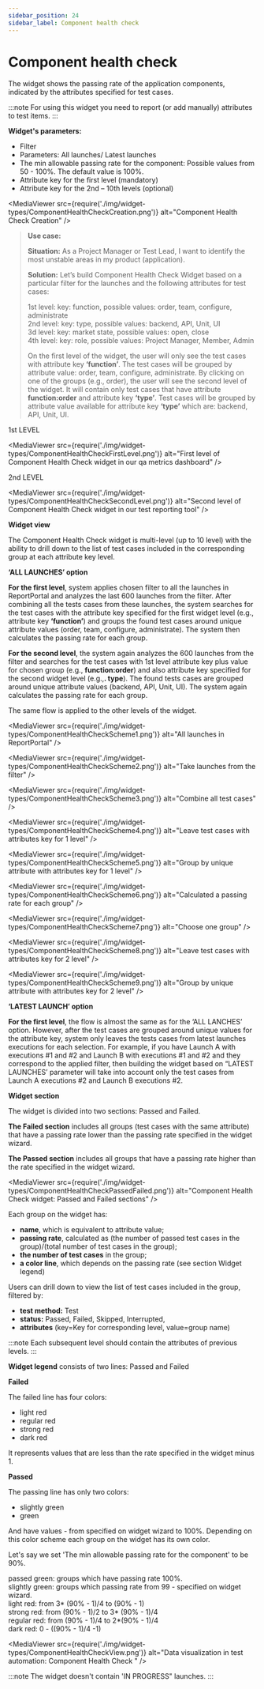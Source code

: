 ```yaml
---
sidebar_position: 24
sidebar_label: Component health check
---
```


# Component health check

The widget shows the passing rate of the application components, indicated by the attributes specified for test cases.

:::note
For using this widget you need to report (or add manually) attributes to test items.
:::
<MediaViewer src="https://youtu.be/T98iy0mJk0s" alt="Component Health Check Video" type="video" />

**Widget's parameters:**

- Filter
- Parameters: All launches/ Latest launches
- The min allowable passing rate for the component: Possible values from 50 - 100%. The default value is 100%.
- Attribute key for the first level (mandatory)
- Attribute key for the 2nd – 10th levels (optional)

<MediaViewer src={require('./img/widget-types/ComponentHealthCheckCreation.png')} alt="Component Health Check Creation" />

> **Use case:**
>
> **Situation:**
> As a Project Manager or Test Lead, I want to identify the most unstable areas in my product (application).
>
> **Solution:**
> Let’s build Component Health Check Widget based on a particular filter for the launches and the following attributes for test cases:
>
> 1st level: key: function, possible values: order, team, configure, administrate<br />
> 2nd level: key: type, possible values: backend, API, Unit, UI<br />
> 3d level: key: market state, possible values: open, close<br />
> 4th level: key: role, possible values: Project Manager, Member, Admin
>
> On the first level of the widget, the user will only see the test cases with attribute key **‘function’**.
> The test cases will be grouped by attribute value: order, team, configure, administrate.
> By clicking on one of the groups (e.g., order), the user will see the second level of the widget.
> It will contain only test cases that have attribute **function:order** and attribute key **‘type’**.
> Test cases will be grouped by attribute value available for attribute key **‘type’** which are: backend, API, Unit, UI.

1st LEVEL

<MediaViewer src={require('./img/widget-types/ComponentHealthCheckFirstLevel.png')} alt="First level of Component Health Check widget in our qa metrics dashboard" />

2nd LEVEL

<MediaViewer src={require('./img/widget-types/ComponentHealthCheckSecondLevel.png')} alt="Second level of Component Health Check widget in our test reporting tool" />

**Widget view**

The Component Health Check widget is multi-level (up to 10 level) with the ability to drill down to the list of test cases included in the corresponding group at each attribute key level.

**‘ALL LAUNCHES’ option**

**For the first level**, system applies chosen filter to all the launches in ReportPortal and analyzes the last 600 launches
from the filter. After combining all the tests cases from these launches, the system searches for the test cases
with the attribute key specified for the first widget level (e.g., attribute key **‘function’**) and groups the found test cases
around unique attribute values (order, team, configure, administrate). The system then calculates the passing rate for each group.

**For the second level**, the system again analyzes the 600 launches from the filter and searches
for the test cases with 1st level attribute key plus value for chosen group (e.g., **function:order**)
and also attribute key specified for the second widget level (e.g.,**. type**).
The found tests cases are grouped around unique attribute values (backend, API, Unit, UI).
The system again calculates the passing rate for each group.

The same flow is applied to the other levels of the widget.

<MediaViewer src={require('./img/widget-types/ComponentHealthCheckScheme1.png')} alt="All launches in ReportPortal" />

<MediaViewer src={require('./img/widget-types/ComponentHealthCheckScheme2.png')} alt="Take launches from the filter" />

<MediaViewer src={require('./img/widget-types/ComponentHealthCheckScheme3.png')} alt="Combine all test cases" />

<MediaViewer src={require('./img/widget-types/ComponentHealthCheckScheme4.png')} alt="Leave test cases with attributes key for 1 level" />

<MediaViewer src={require('./img/widget-types/ComponentHealthCheckScheme5.png')} alt="Group by unique attribute with attributes key for 1 level" />

<MediaViewer src={require('./img/widget-types/ComponentHealthCheckScheme6.png')} alt="Calculated a passing rate for each group" />

<MediaViewer src={require('./img/widget-types/ComponentHealthCheckScheme7.png')} alt="Choose one group" />

<MediaViewer src={require('./img/widget-types/ComponentHealthCheckScheme8.png')} alt="Leave test cases with attributes key for 2 level" />

<MediaViewer src={require('./img/widget-types/ComponentHealthCheckScheme9.png')} alt="Group by unique attribute with attributes key for 2 level" />

**‘LATEST LAUNCH’ option**

**For the first level**, the flow is almost the same as for the ‘ALL LANCHES’ option.
However, after the test cases are grouped around unique values for the attribute key, system only leaves the tests cases
from latest launches executions for each selection.
For example, if you have Launch A with executions #1 and #2 and Launch B with executions #1 and #2
and they correspond to the applied filter, then building the widget based on “LATEST LAUNCHES’ parameter
will take into account only the test cases from Launch A executions #2 and Launch B executions #2.

**Widget section**

The widget is divided into two sections: Passed and Failed.

**The Failed section** includes all groups (test cases with the same attribute) that have a passing rate lower than the passing rate specified in the widget wizard.

**The Passed section** includes all groups that have a passing rate higher than the rate specified in the widget wizard.

<MediaViewer src={require('./img/widget-types/ComponentHealthCheckPassedFailed.png')} alt="Component Health Check widget: Passed and Failed sections" />

Each group on the widget has:

- **name**, which is equivalent to attribute value;
- **passing rate**, calculated as (the number of passed test cases in the group)/(total number of test cases in the group);
- **the number of test cases** in the group;
- **a color line**, which depends on the passing rate (see section Widget legend)

Users can drill down to view the list of test cases included in the group, filtered by:

- **test method:** Test
- **status:** Passed, Failed, Skipped, Interrupted,
- **attributes** (key=Key for corresponding level, value=group name)

:::note
Each subsequent level should contain the attributes of previous levels.
:::

**Widget legend** consists of two lines: Passed and Failed

**Failed**

The failed line has four colors:

- light red
- regular red
- strong red
- dark red

It represents values that are less than the rate specified in the widget minus 1.

**Passed**

The passing line has only two colors:

- slightly green
- green

And have values - from specified on widget wizard to 100%. Depending on this color scheme each group on the widget has its own color.

Let's say we set 'The min allowable passing rate for the component' to be 90%.

passed green: groups which have passing rate 100%.<br />
slightly green: groups which passing rate from 99 - specified on widget wizard.<br />
light red: from 3* (90% - 1)/4 to (90% - 1)<br />
strong red: from (90% - 1)/2 to 3* (90% - 1)/4<br />
regular red: from (90% - 1)/4 to 2*(90% - 1)/4<br />
dark red: 0 - ((90% - 1)/4 -1)

<MediaViewer src={require('./img/widget-types/ComponentHealthCheckView.png')} alt="Data visualization in test automation: Component Health Check " />

:::note
The widget doesn't contain 'IN PROGRESS" launches.
:::
